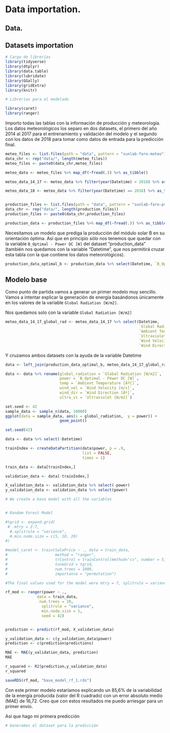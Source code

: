 # Data importation.

## Data.

## Datasets importation

```r
# Carga de librerías
library(tidyverse)
library(dtplyr)
library(data.table)
library(lubridate)
library(GGally)
library(gridExtra)
library(knitr)

# Librerías para el modelado

library(caret)
library(ranger)
```


Importo todas las tablas con la información de producción y meteorología. 
Los datos meteorológicos los separo en dos datasets, el primero del año 2014 al 2017 para el entrenamiento y validación del modelo y el segundo con los datos de 2018 para tomar como datos de entrada para la predicción final.
```r

meteo_files <- list.files(path = "data", pattern = "sunlab-faro-meteo")
data_chr <- rep("data/", length(meteo_files))
meteo_files <- paste0(data_chr,meteo_files)

meteo_data <- meteo_files %>% map_df(~fread(.)) %>% as_tibble()

meteo_data_14_17 <- meteo_data %>% filter(year(Datetime) < 2018) %>% as_tibble()

meteo_data_18 <- meteo_data %>% filter(year(Datetime) == 2018) %>% as_tibble()


production_files <- list.files(path = "data", pattern = "sunlab-faro-pv")
data_chr <- rep("data/", length(production_files))
production_files <- paste0(data_chr,production_files)

production_data <- production_files %>% map_df(~fread(.)) %>% as_tibble()

```

Necesitamos un modelo que prediga la producción del módulo solar B en su orientación óptima. Así que en principio sólo nos tenemos que quedar con la variable `B_Optimal - Power DC [W]` del dataset "production_data" (también nos quedamos con la variable "Datetime", que nos permitirá cruzar esta tabla con la que contiene los datos meteorológicos). 

```r
production_data_optimal_b <- production_data %>% select(Datetime, `B_Optimal - Power DC [W]`)
```

## Modelo base

Como punto de partida vamos a generar un primer modelo muy sencillo. Vamos a intentar explicar la generación de energía basándonos únicamente en los valores de la variable `Global Radiation [W/m2]`. 

Nos quedamos solo con la variable `Global Radiation [W/m2]`
```r
meteo_data_14_17_global_rad <- meteo_data_14_17 %>% select(Datetime, 
                                                           `Global Radiation [W/m2]`,
                                                           `Ambient Temperature [ÂºC]`,
                                                           `Ultraviolet [W/m2]`,
                                                           `Wind Velocity [m/s]`,
                                                           `Wind Direction [Âº]`)                                                  
```


Y cruzamos ambos datasets con la ayuda de la variable Datetime
```r

data <- left_join(production_data_optimal_b, meteo_data_14_17_global_rad, by = "Datetime")  %>% na.omit()

data <- data %>% rename(global_radiation = `Global Radiation [W/m2]`,
                        power = `B_Optimal - Power DC [W]`,
                        temp = `Ambient Temperature [ÂºC]`,
                        wind_vel = `Wind Velocity [m/s]`,
                        wind_dir = `Wind Direction [Âº]`,
                        ultra_vi = `Ultraviolet [W/m2]`)

```



```r
set.seed <- 42
sample_data <- sample_n(data, 10000)
ggplot(data = sample_data, aes(x = global_radiation,  y = power)) +
                        geom_point()
```



```r
set.seed(42)

data <- data %>% select(-Datetime)

trainIndex <- createDataPartition(data$power, p = .9,
                                  list = FALSE,
                                  times = 1)

train_data <- data[trainIndex,] 

validation_data <- data[-trainIndex,] 

X_validation_data <- validation_data %>% select(-power)
y_validation_data <- validation_data %>% select(power)

# We create a base model with all the variables


# Random Forest Model

#tgrid <- expand.grid(
 # .mtry = 2:7,
  #.splitrule = "variance",
  #.min.node.size = c(5, 10, 20)
#)

#model_caret <- train(SalePrice ~ ., data = train_data,
#                     method = "ranger",
#                     trControl = trainControl(method="cv", number = 5, verboseIter = T),
#                     tuneGrid = tgrid,
#                     num.trees = 1000,
#                     importance = "permutation")

#The final values used for the model were mtry = 7, splitrule = variance and min.node.size = 5.

rf_mod <- ranger(power ~ ., 
              data = train_data, 
               num.trees = 10,
                splitrule = "variance",
                min.node.size = 1,
                seed = 42)


prediction <- predict(rf_mod, X_validation_data)

y_validation_data <- c(y_validation_data$power)
prediction <- c(prediction$predictions)

MAE <- MAE(y_validation_data, prediction)
MAE

r_squared <- R2(prediction,y_validation_data)
r_squared

saveRDS(rf_mod, "base_model_rf_1.rds")

```


Con este primer modelo estaríamos explicando un 85,6% de la variabilidad de la energía producida (valor del R cuadrado) con un error absoluto medio (MAE) de 16,72. Creo que con estos resultados me puedo arriesgar para un primer envío. 

Así que hago mi primera predicción 
```r

# Generamos el dataset para la predicción



```

